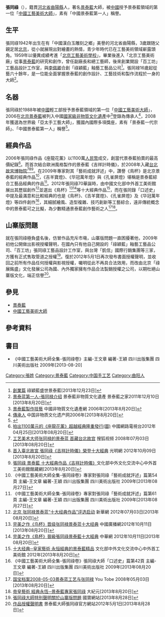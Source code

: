 {{Infobox Artist
| name = 張同祿 
| image_caption=
| birthname= 張同祿
| Sex = 男
| date_of_birth = 1942年2月18日
| place_of_birth = [[河北省|河北省]][[曲陽縣|曲陽縣]]
| nationality = {{PRC}}
| residence = 
| alma_mater =[[北京工藝美術學校|北京工藝美術學校]]
| field = [[景泰藍|景泰藍]]
| awards        = 
1988年：被中國輕工部授予「中國工藝美術大師」
2006年：中國國家級非物質文化遺產-景泰藍傳承人

2008年：獲選為世界級「亞太手工藝大師」
| signature     =
| website       =
}}

'''張同祿'''（{{bd|1942年|2月18日}}），籍貫[[河北省|河北省]][[曲陽縣|曲陽縣]]人，著名[[景泰藍|景泰藍]]大師，被[[中國|中國]]授予景泰藍領域的第一位「[[中國工藝美術大師|中國工藝美術大師]]」，素有「中國景泰藍第一人」稱譽。

==生平==
張同祿1942年出生在有「中國漢白玉雕刻之鄉」美譽的河北省曲陽縣，3歲跟随父親定居[[北京|北京]]，從小就展現出對繪畫的熱情，青少年時代已在工藝美術領域嶄露頭角。1959年以優異成績考進「[[北京工藝美術學校|北京工藝美術學校]]」，畢業後進入「北京工藝美術廠」從事[[景泰藍|景泰藍]]的研究和創作，曾任副廠長和總工藝師，後來創業開設「百工坊」工藝品設計工作室，與[[李佩卿|李佩卿]]合創「祿穎藍」釉藝工藝品公司<ref>[http://www.luyinglan.com/gsjj.php?menuid=B9PXNQKq38lvIj2012041617200179378700 創業篇] {{webarchive|url=https://web.archive.org/web/20131224105550/http://www.luyinglan.com/gsjj.php?menuid=B9PXNQKq38lvIj2012041617200179378700 |date=2013-12-24 }}祿穎藍盛世景泰藍[2013年12月23日]</ref>。張同禄16歲起從藝六十餘年，是一位能全面掌握景泰藍的創作設計、工藝技術和製作流程於一身的大師<ref>[http://www.jtlzj.net/jingtailanjieshao/161.html 景泰蓝第一人-張同禄介绍] {{Wayback|url=http://www.jtlzj.net/jingtailanjieshao/161.html |date=20220121012229 }}景泰藍非物質文化遺產 景泰藍之家2011年12月10日[2013年8月20日]</ref>。

==名器==
張同祿於1988年被[[中國|中國]]輕工部授予景泰藍領域的第一位「[[中國工藝美術大師|中國工藝美術大師]]」，2006在[[北京|北京]][[景泰藍|景泰藍]]被列入中國[[國家級非物質文化遺產|國家級非物質文化遺產]]中<ref>[http://www.ihchina.cn/inc/guojiaminglunry.jsp?gjml_id=393 景泰藍製作技藝] {{webarchive|url=https://web.archive.org/web/20130425082048/http://www.ihchina.cn/inc/guojiaminglunry.jsp?gjml_id=393 |date=2013-04-25 }}中國非物質文化遺產網 2006年[2013年8月20日]</ref>登錄為傳承人<ref>[http://www.ihchina.cn/inc/heircontent.jsp?heirid=716 傳承人] {{webarchive|url=https://web.archive.org/web/20090726222947/http://www.ihchina.cn/inc/heircontent.jsp?heirid=716 |date=2009-07-26 }}中国非物质文化遗产网2006年[2013年8月20日]</ref>，2008年獲選為世界級「亞太手工藝大師」，獲國內國際多項獎座，素有「景泰藍一代宗師」、「中國景泰藍第一人」稱譽<ref name="shoucangjie">{{cite book | title=《收藏界》2010年第02期 国家非物质文化遗产传承人-“景泰蓝第一人”| publisher=收藏界杂志编辑部 | authorlink=国家非物质文化遗产传承人-“景泰蓝第一人”张同禄大师盛世巨献 世界首款“十二生肖景泰蓝”尊荣贺岁 | location=陕西省西安市 | }}</ref>。

==經典作品==
2006年張同祿作品《座龍花薰》以1100萬[[人民幣|人民幣]]成交，創當代景泰藍拍賣的最高價紀錄<ref>[http://news.cntv.cn/20120425/119719.shtml 拍出1100萬元的《座龍花薰》超越經典隆重發行(圖)] {{Wayback|url=http://news.cntv.cn/20120425/119719.shtml |date=20190821142320 }}中國網路電視台2012年04月25日[2013年08月20日]</ref>。而首次結合歐洲風格製作的景泰藍《吉祥計時儀》，於2008年入藏[[台北故宮博物院|台北故宮博物院]]<ref>[http://tv.sohu.com/20080703/n257917936.shtml 工艺美术大师张同禄的景泰蓝 首藏台北故宫] {{Wayback|url=http://tv.sohu.com/20080703/n257917936.shtml |date=20190821142305 }} 搜狐视频 2008年07月03日[2013年08月20日]</ref><ref>[http://big5.gmw.cn/g2b/economy.gmw.cn/2012-10/09/content_5306213.htm 首入臺北故宮 張同祿《吉祥計時儀》榮登十大經典] {{webarchive|url=https://web.archive.org/web/20131224140022/http://big5.gmw.cn/g2b/economy.gmw.cn/2012-10/09/content_5306213.htm |date=2013-12-24 }}光明網 2012年10月09日[2013年8月20日]</ref><ref>[http://hmw166103.chinaw3.com/guancangzhenpin04.aspx?id=1530  張同祿 景泰藍 十大經典作品《吉祥計時儀》]{{dead link|date=2017年12月 |bot=InternetArchiveBot |fix-attempted=yes }}文化部中外文化交流中心中外首工美術館館藏網[2013年8月20日]</ref>。在2009年專家對其「藝術成就評述」中，讚譽《鳥杯》是北京景泰藍的經典作品<ref>《中國工藝美術大師全集-張同祿卷》專家對張同祿「藝術成就評述」篇第54頁 主編-王文章 編著-王穎 四川出版集團 四川美術出版社 2009年[2013年08月27日]</ref>，《吉羊寶燈》、《华冠萬年燈》與《孔雀屏燈》堪稱是景泰藍綜合工藝品經典的作品<ref>《中國工藝美術大師全集-張同祿卷》專家對張同祿「藝術成就評述」篇第61頁 主編-王文章 編著-王穎 四川出版集團 四川美術出版社 2009年[2013年08月27日]</ref>。2012年張同祿70華誕時，由中國文化部中外首工美術館展出其歷屆創作<ref>[http://bj.xinhuanet.com/tv/2012-07/03/content_25461711.htm 北京 张同禄景泰蓝“十大经典作品”评选启动] {{webarchive|url=https://web.archive.org/web/20130617152542/http://bj.xinhuanet.com/tv/2012-07/03/content_25461711.htm |date=2013-06-17 }} 新華網 2012年07月03日[2013年08月20日]</ref>並選出《鳥杯》<ref>[http://edu.cnr.cn/list/201210/t20121011_511099519.html 完美之作《鸟杯》晋级张同禄景泰蓝十大经典] {{Wayback|url=http://edu.cnr.cn/list/201210/t20121011_511099519.html |date=20131224181108 }}中國廣播網2012年10月11日[2013年08月20日]</ref><ref>[http://culture.china.com/history/wenwu/11022845/20121011/17110403.html 完美之作《鳥杯》晉級張同祿景泰藍十大經典]{{Dead link|date=2018年6月 |bot=InternetArchiveBot |fix-attempted=no }} 中華網 2012年10月11日[2013年08月20日]</ref>等十大經典作品<ref>[http://www.ciceart.com/News_View.asp?NewsID=603 十大经典─皇家藝術 永恒經典的景泰藍精品] {{webarchive|url=https://web.archive.org/web/20130929214458/http://www.ciceart.com/News_View.asp?NewsID=603 |date=2013-09-29 }}文化部中外文化交流中心中外首工美術館 2012年[2013年8月20日]</ref>，而在張同錄「口述史」中提及最滿意和比較經典的也是《鳥杯》、《吉羊寶燈》、《孔雀屏燈》及《华冠萬年燈》等四件創作<ref>《中國工藝美術大師全集-張同祿卷》張同祿大師「口述史」篇第42頁 主編-王文章 編著-王穎 四川出版集團 四川美術出版社 2009年[2013年08月20日]</ref>，其細腻繪風、造型複雜、技巧創新等工藝綜合，遠非傳統概念中的景泰藍可之比擬，為少數精通景泰藍創作藝術之人<ref>[http://www.youtube.com/watch?v=9RlU3Rjug0A 国宝档案2008-05-03景泰蓝工艺与张同禄] You Tobe 2008年05月03日[2013年08月20日]</ref><ref>[http://hk.epochtimes.com/b5/13/2/1/173067.htm 帝皇藝術 經典永恆─景泰藍專家張同祿] {{Wayback|url=http://hk.epochtimes.com/b5/13/2/1/173067.htm |date=20130901072500 }}大紀元[2013年8月20日]</ref>。

==山寨版問題==
就在張同祿極負盛名後，仿冒作品充斥市塲，山寨版問題一直困擾著他，2009年初他公開做出影視授權聲明，在國內只有他自己開設的「祿穎藍」釉藝工藝品公司、「百工坊」張同祿工藝品設計工作室，與台灣「凱信」國際行銷集團等三家，方獲有正式售取管道之授權<ref>[http://www.chinaone.com.tw/video/copycat.htm 張同祿大師特別聲明關於山寨版問題] {{Wayback|url=http://www.chinaone.com.tw/video/copycat.htm |date=20121120233549 }}國寶網站[2013年8月28日]</ref>。復於2012年5月1日再次發布書面授權聲明，並收回之前所有作品任何授權與影視授權，囑明從此不再具合法效用，而改由北京「祿展銘盛」文化發展公司為國、內外獨家擁有作品合法製銷授權之公司，以期杜絕山寨版文化，端正信譽<ref>[http://www.zhangtonglu.com/06sm.aspx?id=358 作品授權聲明書] {{Wayback|url=http://www.zhangtonglu.com/06sm.aspx?id=358 |date=20160304102150 }}景泰藍大師張同祿官方網站2012年5月1日[2013年8月28日]</ref>。

== 參見 ==
*[[景泰藍|景泰藍]]
*[[中國工藝美術大師|中國工藝美術大師]]

== 參考資料 ==
{{Reflist|2}}

== 書目 ==
*《中國工藝美術大師全集-張同祿卷》主編-王文章 編著-王穎 四川出版集團 四川美術出版社 2009年[2013-08-20]

[[Category:張姓|Category:張姓]]
[[Category:景泰藍|Category:景泰藍]]
[[Category:中国手工艺|Category:中国手工艺]]
[[Category:曲阳人|Category:曲阳人]]